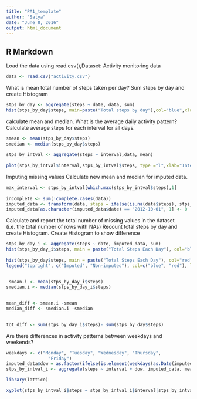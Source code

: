---
title: "PA1_template"
author: "Satya"
date: "June 8, 2016"
output: html_document
---

 
## R Markdown

Load the data using read.csv(),Dataset: Activity monitoring data 

```{r data}
data <- read.csv("activity.csv")
```
What is mean total number of steps taken per day?
Sum steps by day and create Histogram
```{r sday}
stps_by_day <- aggregate(steps ~ date, data, sum)
hist(stps_by_day$steps, main=paste("Total steps by day"),col="blue",xlab="Number of steps")
```

calculate mean and median.
What is the average daily activity pattern?
Calculate average steps for each interval for all days.
```{r smean} 
smean <- mean(stps_by_day$steps)
smedian <- median(stps_by_day$steps)
 
stps_by_intval <- aggregate(steps ~ interval,data, mean)
 
plot(stps_by_intval$interval,stps_by_intval$steps, type ="l",xlab="Interval",ylab="Number of Steps",main="Average Number of Steps per Day by Interval")
```

Imputing missing values 
Calculate new mean and median for imputed data.


```{r mint} 

max_interval <- stps_by_intval[which.max(stps_by_intval$steps),1]
  
incomplete <- sum(!complete.cases(data))
imputed_data <- transform(data, steps = ifelse(is.na(data$steps), stps_by_intval$steps[match(data$interval, stps_by_intval$interval)], data$steps))
imputed_data[as.character(imputed_data$date) == "2012-10-01", 1] <- 0
```
  Calculate and report the total number of missing values in the dataset (i.e. the total number of rows with NAs)
Recount total steps by day and create Histogram.
 Create Histogram to show difference
```{r sdayi} 
stps_by_day_i <- aggregate(steps ~ date, imputed_data, sum)
hist(stps_by_day_i$steps, main = paste("Total Steps Each Day"), col="blue", xlab="Number of Steps")
 
hist(stps_by_day$steps, main = paste("Total Steps Each Day"), col="red", xlab="Number of Steps", add=T)
legend("topright", c("Imputed", "Non-imputed"), col=c("blue", "red"), lwd=10)
 

 smean.i <- mean(stps_by_day_i$steps) 
smedian.i <- median(stps_by_day_i$steps)

 
mean_diff <- smean.i -smean
median_diff <- smedian.i -smedian

 
tot_diff <- sum(stps_by_day_i$steps)- sum(stps_by_day$steps)

```
Are there differences in activity patterns between weekdays and weekends?
```{r ddiffi} 
weekdays <- c("Monday", "Tuesday", "Wednesday", "Thursday", 
                "Friday")
imputed_data$dow = as.factor(ifelse(is.element(weekdays(as.Date(imputed_data$date)),weekdays), "Weekday", "Weekend"))
stps_by_intval_i <- aggregate(steps ~ interval + dow, imputed_data, mean)

library(lattice)

xyplot(stps_by_intval_i$steps ~ stps_by_intval_i$interval|stps_by_intval_i$dow, main="Average Steps per Day by Interval",xlab="Interval", ylab="Steps",layout=c(1,2), type="l")
```